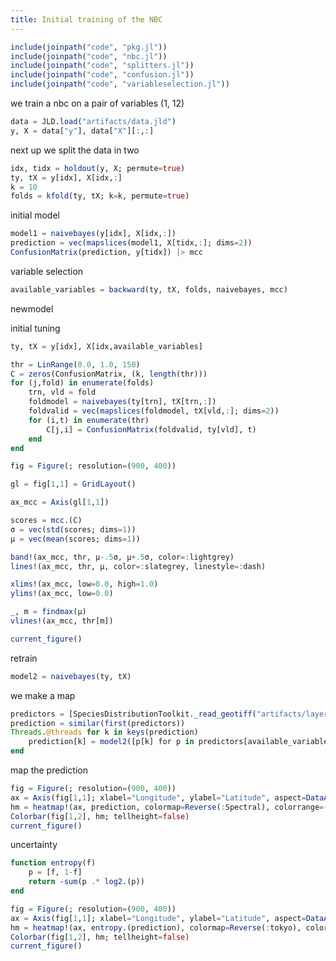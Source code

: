 ```yaml
---
title: Initial training of the NBC
---
```


```julia
include(joinpath("code", "pkg.jl"))
include(joinpath("code", "nbc.jl"))
include(joinpath("code", "splitters.jl"))
include(joinpath("code", "confusion.jl"))
include(joinpath("code", "variableselection.jl"))
```

we train a nbc on a pair of variables (1, 12)

```julia
data = JLD.load("artifacts/data.jld")
y, X = data["y"], data["X"][:,:]
```

next up we split the data in two

```julia
idx, tidx = holdout(y, X; permute=true)
ty, tX = y[idx], X[idx,:]
k = 10
folds = kfold(ty, tX; k=k, permute=true)
```

initial model

```julia
model1 = naivebayes(y[idx], X[idx,:])
prediction = vec(mapslices(model1, X[tidx,:]; dims=2))
ConfusionMatrix(prediction, y[tidx]) |> mcc
```

variable selection

```julia
available_variables = backward(ty, tX, folds, naivebayes, mcc)
```

newmodel

initial tuning

```julia
ty, tX = y[idx], X[idx,available_variables]

thr = LinRange(0.0, 1.0, 150)
C = zeros(ConfusionMatrix, (k, length(thr)))
for (j,fold) in enumerate(folds)
    trn, vld = fold
    foldmodel = naivebayes(ty[trn], tX[trn,:])
    foldvalid = vec(mapslices(foldmodel, tX[vld,:]; dims=2))
    for (i,t) in enumerate(thr)
        C[j,i] = ConfusionMatrix(foldvalid, ty[vld], t)
    end
end
```

```julia
fig = Figure(; resolution=(900, 400))

gl = fig[1,1] = GridLayout()

ax_mcc = Axis(gl[1,1])

scores = mcc.(C)
σ = vec(std(scores; dims=1))
μ = vec(mean(scores; dims=1))

band!(ax_mcc, thr, μ-.5σ, μ+.5σ, color=:lightgrey)
lines!(ax_mcc, thr, μ, color=:slategrey, linestyle=:dash)

xlims!(ax_mcc, low=0.0, high=1.0)
ylims!(ax_mcc, low=0.0)

_, m = findmax(μ)
vlines!(ax_mcc, thr[m])

current_figure()
```

retrain

```julia
model2 = naivebayes(ty, tX)
```

we make a map

```julia
predictors = [SpeciesDistributionToolkit._read_geotiff("artifacts/layers.tiff", SimpleSDMResponse; bandnumber=i) for i in axes(X, 2)]
prediction = similar(first(predictors))
Threads.@threads for k in keys(prediction)
    prediction[k] = model2([p[k] for p in predictors[available_variables]])
end
```

map the prediction

```julia
fig = Figure(; resolution=(900, 400))
ax = Axis(fig[1,1]; xlabel="Longitude", ylabel="Latitude", aspect=DataAspect())
hm = heatmap!(ax, prediction, colormap=Reverse(:Spectral), colorrange=(0., 1.))
Colorbar(fig[1,2], hm; tellheight=false)
current_figure()
```

uncertainty

```julia
function entropy(f)
    p = [f, 1-f]
    return -sum(p .* log2.(p))
end

fig = Figure(; resolution=(900, 400))
ax = Axis(fig[1,1]; xlabel="Longitude", ylabel="Latitude", aspect=DataAspect())
hm = heatmap!(ax, entropy.(prediction), colormap=Reverse(:tokyo), colorrange=(0., 1.))
Colorbar(fig[1,2], hm; tellheight=false)
current_figure()
```
